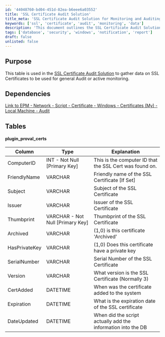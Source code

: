 ```yaml
---
id: '44048760-bd04-451d-82ea-b6eee6a03552'
title: 'SSL Certificate Audit Solution'
title_meta: 'SSL Certificate Audit Solution for Monitoring and Auditing SSL Certificates'
keywords: ['ssl', 'certificate', 'audit', 'monitoring', 'data']
description: 'This document outlines the SSL Certificate Audit Solution, detailing the structure of the database table used to gather information on SSL Certificates for auditing and monitoring purposes. It provides an overview of the dependencies, table structure, and the specific columns included in the plugin_proval_certs table.'
tags: ['database', 'security', 'windows', 'notification', 'report']
draft: false
unlisted: false
---
```

## Purpose

This table is used in the [SSL Certificate Audit Solution](https://proval.itglue.com/DOC-5078775-9256566) to gather data on SSL Certificates to be used for general Audit or active monitoring.

## Dependencies

[Link to EPM - Network - Script - Certificate - Windows - Certificates (My) - Local Machine - Audit](https://proval.itglue.com/DOC-5078775-9256568)

## Tables

#### plugin_proval_certs

| Column        | Type                                      | Explanation                                                        |
|---------------|-------------------------------------------|--------------------------------------------------------------------|
| ComputerID    | INT - Not Null [Primary Key]             | This is the computer ID that the SSL Cert was found on.            |
| FriendlyName  | VARCHAR                                   | Friendly name of the SSL Certificate [If Set]                      |
| Subject       | VARCHAR                                   | Subject of the SSL Certificate                                      |
| Issuer        | VARCHAR                                   | Issuer of the SSL Certificate                                       |
| Thumbprint    | VARCHAR - Not Null [Primary Key]         | Thumbprint of the SSL Certificate                                   |
| Archived      | VARCHAR                                   | (1,0) is this certificate 'Archived'                               |
| HasPrivateKey  | VARCHAR                                   | (1,0) Does this certificate have a private key                     |
| SerialNumber  | VARCHAR                                   | Serial Number of the SSL Certificate                                |
| Version       | VARCHAR                                   | What version is the SSL Certificate (Normally 3)                   |
| CertAdded     | DATETIME                                  | When was the certificate added to the system                        |
| Expiration    | DATETIME                                  | What is the expiration date of the SSL certificate                  |
| DateUpdated   | DATETIME                                  | When did the script actually add the information into the DB       |











